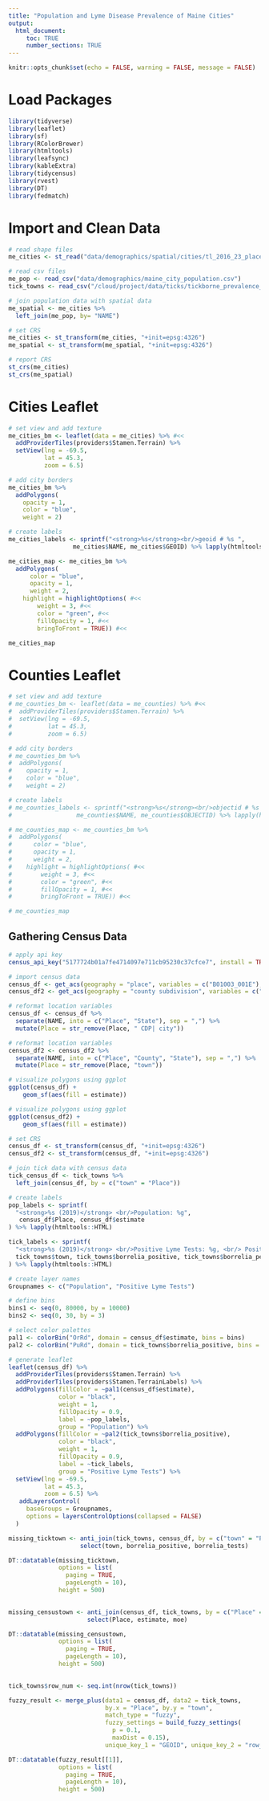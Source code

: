 ```yaml
---
title: "Population and Lyme Disease Prevalence of Maine Cities"
output: 
  html_document:
     toc: TRUE
     number_sections: TRUE
---
```


```r
knitr::opts_chunk$set(echo = FALSE, warning = FALSE, message = FALSE)
```

# Load Packages

```r

library(tidyverse) 
library(leaflet) 
library(sf) 
library(RColorBrewer) 
library(htmltools) 
library(leafsync) 
library(kableExtra) 
library(tidycensus)
library(rvest)
library(DT)
library(fedmatch)


```

# Import and Clean Data

```r

# read shape files
me_cities <- st_read("data/demographics/spatial/cities/tl_2016_23_place.shp")

# read csv files
me_pop <- read_csv("data/demographics/maine_city_population.csv")
tick_towns <- read_csv("/cloud/project/data/ticks/tickborne_prevalence_town.csv")

# join population data with spatial data
me_spatial <- me_cities %>%
  left_join(me_pop, by= "NAME")

```

```r

# set CRS
me_cities <- st_transform(me_cities, "+init=epsg:4326")
me_spatial <- st_transform(me_spatial, "+init=epsg:4326")

# report CRS
st_crs(me_cities)
st_crs(me_spatial)

```

# Cities Leaflet

```r

# set view and add texture
me_cities_bm <- leaflet(data = me_cities) %>% #<<
  addProviderTiles(providers$Stamen.Terrain) %>%
  setView(lng = -69.5, 
          lat = 45.3, 
          zoom = 6.5)

# add city borders
me_cities_bm %>%
  addPolygons(
    opacity = 1,
    color = "blue", 
    weight = 2) 
```

```r

# create labels
me_cities_labels <- sprintf("<strong>%s</strong><br/>geoid # %s ", 
                  me_cities$NAME, me_cities$GEOID) %>% lapply(htmltools::HTML)

```


```r
me_cities_map <- me_cities_bm %>%
  addPolygons(
      color = "blue", 
      opacity = 1,
      weight = 2,
    highlight = highlightOptions( #<<
        weight = 3, #<<
        color = "green", #<<
        fillOpacity = 1, #<<
        bringToFront = TRUE)) #<< 

me_cities_map
```

 
# Counties Leaflet

```r

# set view and add texture
# me_counties_bm <- leaflet(data = me_counties) %>% #<<
#  addProviderTiles(providers$Stamen.Terrain) %>%
#  setView(lng = -69.5, 
#          lat = 45.3, 
#          zoom = 6.5)

# add city borders
# me_counties_bm %>%
#  addPolygons(
#    opacity = 1,
#    color = "blue", 
#    weight = 2) 
```

```r

# create labels
# me_counties_labels <- sprintf("<strong>%s</strong><br/>objectid # %s ", 
#                  me_counties$NAME, me_counties$OBJECTID) %>% lapply(htmltools::HTML)

```


```r

# me_counties_map <- me_counties_bm %>%
#  addPolygons(
#      color = "blue", 
#      opacity = 1,
#      weight = 2,
#    highlight = highlightOptions( #<<
#        weight = 3, #<<
#        color = "green", #<<
#        fillOpacity = 1, #<<
#        bringToFront = TRUE)) #<< 

# me_counties_map
```

## Gathering Census Data

```r

# apply api key
census_api_key("5177724b01a7fe4714097e711cb95230c37cfce7", install = TRUE, overwrite = TRUE)

```


```r

# import census data
census_df <- get_acs(geography = "place", variables = c("B01003_001E"), state = "ME", geometry = TRUE)
census_df2 <- get_acs(geography = "county subdivision", variables = c("B01003_001E"), state = "ME", geometry = TRUE)

# reformat location variables
census_df <- census_df %>%
  separate(NAME, into = c("Place", "State"), sep = ",") %>%
  mutate(Place = str_remove(Place, " CDP| city"))

# reformat location variables
census_df2 <- census_df2 %>%
  separate(NAME, into = c("Place", "County", "State"), sep = ",") %>%
  mutate(Place = str_remove(Place, "town"))

# visualize polygons using ggplot
ggplot(census_df) +
    geom_sf(aes(fill = estimate))

# visualize polygons using ggplot
ggplot(census_df2) +
    geom_sf(aes(fill = estimate))

```

```r

# set CRS
census_df <- st_transform(census_df, "+init=epsg:4326")
census_df2 <- st_transform(census_df, "+init=epsg:4326")

# join tick data with census data
tick_census_df <- tick_towns %>%
  left_join(census_df, by = c("town" = "Place"))

# create labels
pop_labels <- sprintf(
  "<strong>%s (2019)</strong> <br/>Population: %g",
   census_df$Place, census_df$estimate
) %>% lapply(htmltools::HTML)

tick_labels <- sprintf(
  "<strong>%s (2019)</strong> <br/>Positive Lyme Tests: %g, <br/> Positivity Rate: %s",
  tick_towns$town, tick_towns$borrelia_positive, tick_towns$borrelia_percent
) %>% lapply(htmltools::HTML)

# create layer names
Groupnames <- c("Population", "Positive Lyme Tests")

# define bins
bins1 <- seq(0, 80000, by = 10000)
bins2 <- seq(0, 30, by = 3)

# select color palettes
pal1 <- colorBin("OrRd", domain = census_df$estimate, bins = bins)
pal2 <- colorBin("PuRd", domain = tick_towns$borrelia_positive, bins = bins2)

# generate leaflet
leaflet(census_df) %>%
  addProviderTiles(providers$Stamen.Terrain) %>%
  addProviderTiles(providers$Stamen.TerrainLabels) %>%
  addPolygons(fillColor = ~pal1(census_df$estimate),
              color = "black",
              weight = 1,
              fillOpacity = 0.9,
              label = ~pop_labels,
              group = "Population") %>%
  addPolygons(fillColor = ~pal2(tick_towns$borrelia_positive),
              color = "black",
              weight = 1,
              fillOpacity = 0.9,
              label = ~tick_labels,
              group = "Positive Lyme Tests") %>%
  setView(lng = -69.5, 
          lat = 45.3, 
          zoom = 6.5) %>%
   addLayersControl(
     baseGroups = Groupnames,
     options = layersControlOptions(collapsed = FALSE)
  ) 

```


```r

missing_ticktown <- anti_join(tick_towns, census_df, by = c("town" = "Place")) %>%
                    select(town, borrelia_positive, borrelia_tests)

DT::datatable(missing_ticktown,
              options = list(
                paging = TRUE,
                pageLength = 10),
              height = 500)
              
```


```r

missing_censustown <- anti_join(census_df, tick_towns, by = c("Place" = "town")) %>%
                      select(Place, estimate, moe)

DT::datatable(missing_censustown,
              options = list(
                paging = TRUE,
                pageLength = 10),
              height = 500)
              
```

```r

tick_towns$row_num <- seq.int(nrow(tick_towns)) 

fuzzy_result <- merge_plus(data1 = census_df, data2 = tick_towns,
                           by.x = "Place", by.y = "town",
                           match_type = "fuzzy",
                           fuzzy_settings = build_fuzzy_settings(
                             p = 0.1,
                             maxDist = 0.15),
                           unique_key_1 = "GEOID", unique_key_2 = "row_num")

DT::datatable(fuzzy_result[[1]],
              options = list(
                paging = TRUE,
                pageLength = 10),
              height = 500)
              
```
